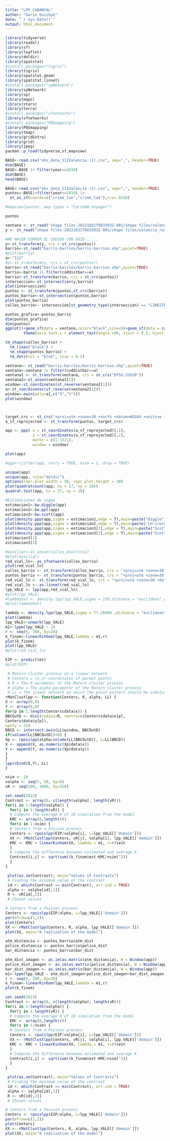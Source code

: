 ```yaml
---
title: "LPP_CABANYAL"
author: "Dario Quishpe"
date: "`r Sys.Date()`"
output: html_document
---
```



```r
library(tidyverse)
library(readxl)
library(sf)
library(leaflet)
library(deldir)
library(spatstat)
#install.packages("tigris")
library(tigris)
library(spatstat.geom)
library(spatstat.linnet)
#install.packages("spNetwork")
library(spNetwork)
library(sp)
library(maps)
library(stars)
library(terra)
#install.packages("sfnetworks")
library(sfnetworks)
#install.packages("PBSmapping")
library(PBSmapping)
library(tmap)
library(gridExtra)
library(grid)
library(jpeg)
pacman::p_load(tidyverse,sf,mapview)
```

```r
BASE<-read.csv("obs_data_112Valencia (1).csv", sep=",", header=TRUE)
dim(BASE)
BASE<-BASE |> filter(year<=2019) 
dim(BASE)
head(BASE)
```


```r
BASE<-read.csv("obs_data_112Valencia (1).csv", sep=",", header=TRUE) 
puntos<-BASE|>filter(year<=2019) |> 
  st_as_sf(coords=c("crime_lon","crime_lat"),crs= 4258)

#mapview(puntos, map.types = "CartoDB.Voyager")

puntos

ventana <- st_read("shape files-20221031T083303Z-001/shape files/valencia_outline.shp",quiet=TRUE)
y <- st_read("shape files-20221031T083303Z-001/shape files/valencia_road.shp",quiet=TRUE)
```


```r
#NO HACER CORRER EL CODIGO CON GRID .....
y<-st_transform(y, crs = st_crs(puntos))
barrio<-st_read("barris-barrios/barris-barrios.shp",quiet=TRUE)
#plot(barrio)
a<-"112"
#y<-st_transform(y, crs = st_crs(puntos))
barrio<-st_read("barris-barrios/barris-barrios.shp",quiet=TRUE)
barrio<-barrio |> filter(coddistbar==a)
barrio<-st_transform(barrio, crs = st_crs(puntos))
interseccion<-st_intersection(y,barrio)
plot(interseccion)
puntos <- st_transform(puntos,st_crs(barrio))
puntos_barrio<-st_intersection(puntos,barrio)
plot(puntos_barrio)
calles_barrio<- interseccion[st_geometry_type(interseccion) == "LINESTRING", ]

```



```r
puntos_grafica<-puntos_barrio 
dim(puntos_grafica)
dim(puntos)
ggplot()+geom_sf(data = ventana,color="black",size=5)+geom_sf(data = calles_barrio,color="#435962")+geom_sf(data = puntos_grafica,aes(),size=1.5,color="#2DBCFA")+
        theme(axis.text.x = element_text(angle =90, vjust = 0.5, hjust = 1),strip.background = element_rect(fill = "lightblue"))


```

```r
tm_shape(calles_barrio) + 
  tm_lines("black") + 
  tm_shape(puntos_barrio) + 
  tm_dots(col = "blue", size = 0.2)
```


```r
ventana<- st_read("barris-barrios/barris-barrios.shp",quiet=TRUE)
ventana<-ventana |> filter(coddistbar==a)
ventana1 <- st_transform(ventana, crs = st_crs("EPSG:32630"))
ventana2<-st_union(ventana1[1])
window<-st_coordinates(st_reverse(ventana2[1]))
a<-st_coordinates(st_reverse(ventana2[1]))
window<-owin(poly=a[,c("X","Y")])
plot(window)



target_crs <- st_crs("+proj=utm +zone=30 +north +datum=WGS84 +units=m +no_defs")
a_sf_reprojected <- st_transform(puntos, target_crs)

app <- ppp( x = st_coordinates(a_sf_reprojected)[,1],
            y = st_coordinates(a_sf_reprojected)[,2],
            marks = c(1:3221),
            window = window)

plot(app)

#app<-rjitter(app, retry = TRUE, nsim = 1, drop = TRUE)

unique(app)
unique(app, rule="deldir")
options(repr.plot.width = 50, repr.plot.height = 30)
plot(quadratcount(app, nx = 17, ny = 18))
quadrat.test(app, nx = 17, ny = 18)
```


```r

#Estimaciones de sigma 
estimacion1<-bw.diggle(app)
estimacion2<-bw.ppl(app)
estimacion3<-bw.scott(app)
plot(density.ppp(app,sigma = estimacion1,edge = T),main=paste("Diggle"))
plot(density.ppp(app,sigma = estimacion2,edge = T),main=paste("LH-crossvalidation"))
plot(density.ppp(app,sigma = estimacion3[1],edge = T),main=paste("Scott1"))
plot(density.ppp(app,sigma = estimacion3[2],edge = T),main=paste("Scott2"))
estimacion3[1]
estimacion3[2]
```



```r
#auxiliar<-st_union(calles_distrito1)
#plot(auxiliar)
red_vial_ln<- as_sfnetwork(calles_barrio)
plot(red_vial_ln)
calles_barrio <- st_transform(calles_barrio, crs = "+proj=utm +zone=30 +datum=WGS84")
puntos_barrio <- st_transform(puntos_barrio, crs = "+proj=utm +zone=30 +datum=WGS84")
red_vial_ln <- st_transform(red_vial_ln, crs = "+proj=utm +zone=30 +datum=WGS84")
red_vial_ln <- as.linnet(red_vial_ln)
lpp_VALE <- lpp(app,red_vial_ln)
#plot(lpp_VALE)
#lambdahat <- density.lpp(lpp_VALE,sigma = 150,distance = "euclidean",continuous = TRUE,kernel = "gaussian" )
#plot(lambdahat)

lambda <- density.lpp(lpp_VALE,sigma = 77.26966 ,distance = "euclidean")
plot(lambda)
lpp_VALE<-unmark(lpp_VALE)
m1<-lppm(lpp_VALE ~ 1)
r <- seq(0, 300, by=20)
k_finom<-linearKinhom(lpp_VALE,lambda = m1,r)
plot(k_finom)
plot(lpp_VALE)
#plot(red_vial_ln)
```


```r

EIP <- predict(m1)
#plot(EIP)

 # Matern cluster process on a linear network
 # Centers = (x,y)-coordinates of parent points
 # R = The R parameter of the Matern cluster process
 # alpha = The alpha parameter of the Matern cluster process
 # LL = The linear network on which the point pattern should be simulated.
rMatClustlpp <- function(Centers, R, alpha, LL) {
X <- array(0,0)
Y <- array(0,0)
for(p in 1:length(Centers$data$x)) {
BBCOutD <- disc(radius=R, centre=c(Centers$data$x[p],
Centers$data$y[p]),
npoly = 32)
BBCD <- intersect.owin(LL$window, BBCOutD)
if(volume(LL[BBCOutD])>0) {
Xp <- rpoislpp(alpha/volume(LL[BBCOutD]), L=LL[BBCD])
X <- append(X, as.numeric(Xp$data$x))
Y <- append(Y, as.numeric(Xp$data$y))
}
}
lpp(cbind(X,Y), LL)
}
```



```r
nsim <- 10
valpha <- seq(5, 30, by=6)
vR <- seq(100, 1000, by=350)

```


```r
set.seed(2023)
Contrast <- array(0, c(length(valpha), length(vR)))
for(i in 1:length(valpha)) {
  for(j in 1:length(vR)) {
  # Compute the average K of 10 simulation from the model
  KMC <- array(0,length(r))
  for(s in 1:nsim) {
  # Centers from a Poisson process
  Centers <- rpoislpp(EIP/valpha[i], L=lpp_VALE[['domain']])
  XX <- rMatClustlpp(Centers, vR[j], valpha[i], lpp_VALE[['domain']])
  KMC <- KMC + linearKinhom(XX, lambda = m1, r=r)$est
  }
  # Compute the difference between estimated and average K
  Contrast[i,j] <- sqrt(sum((k_finom$est-KMC/nsim)^2))
  }
}

```


```r
 plot(as.im(Contrast), main="Values of Contrasts")
 # Finding the minimum value of the contrast
 id <- which(Contrast == min(Contrast), arr.ind = TRUE)
 alpha <- valpha[id[,1]]
 R <- vR[id[,2]]
 # Chosen values

```


```r
# Centers from a Poisson process
Centers <- rpoislpp(EIP/alpha, L=lpp_VALE[['domain']])
par(mfrow=c(1,2))
plot(Centers)
XX <- rMatClustlpp(Centers, R, alpha, lpp_VALE[['domain']])
plot(XX, main="A realization of the model")
```
```r
atm_distancia <- puntos_barrio$atm_dist
police_distancia <- puntos_barrio$police_dist
bar_distancia <- puntos_barrio$bar_dist

atm_dist_imagen <- as.im(as.matrix(atm_distancia), W = Window(app))
police_dist_imagen <- as.im(as.matrix(police_distancia), W = Window(app))
bar_dist_imagen <- as.im(as.matrix(bar_distancia), W = Window(app))
m1<-lppm(lpp_VALE ~ atm_dist_imagen+police_dist_imagen+bar_dist_imagen)
r <- seq(0, 300, by=30)
k_finom<-linearKinhom(lpp_VALE,lambda = m1,r)
plot(k_finom)
```

```r
set.seed(2023)
Contrast <- array(0, c(length(valpha), length(vR)))
for(i in 1:length(valpha)) {
  for(j in 1:length(vR)) {
  # Compute the average K of 10 simulation from the model
  KMC <- array(0,length(r))
  for(s in 1:nsim) {
  # Centers from a Poisson process
  Centers <- rpoislpp(EIP/valpha[i], L=lpp_VALE[['domain']])
  XX <- rMatClustlpp(Centers, vR[j], valpha[i], lpp_VALE[['domain']])
  KMC <- KMC + linearKinhom(XX, lambda = m1, r=r)$est
  }
  # Compute the difference between estimated and average K
  Contrast[i,j] <- sqrt(sum((k_finom$est-KMC/nsim)^2))
  }
}

```

```r
 plot(as.im(Contrast), main="Values of Contrasts")
 # Finding the minimum value of the contrast
 id <- which(Contrast == min(Contrast), arr.ind = TRUE)
 alpha <- valpha[id[,1]]
 R <- vR[id[,2]]
 # Chosen values

```

```r
# Centers from a Poisson process
Centers <- rpoislpp(EIP/alpha, L=lpp_VALE[['domain']])
par(mfrow=c(1,2))
plot(Centers)
XX <- rMatClustlpp(Centers, R, alpha, lpp_VALE[['domain']])
plot(XX, main="A realization of the model")
```